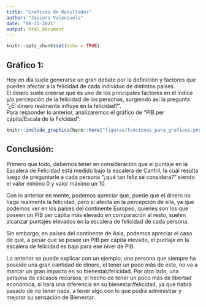```yaml
---
title: "Gráficos de Resultados"
author: "Javiera Valenzuela"
date: "08-11-2021"
output: html_document
---
```


```r
knitr::opts_chunk$set(echo = TRUE)
```

## Gráfico 1:

Hoy en día suele generarse un gran debate por la definición y factores que pueden afectar a la felicidad de cada individuo de distintos países.\
El dinero suele creerse que es uno de los principales factores en el índice y/o percepción de la felicidad de las personas, surgiendo así la pregunta "¿El dinero realmente influye en la felicidad?".\
Para responder lo anterior, analizaremos el gráfico de "PIB per cápita/Escala de la Felcidad":

```r

knitr::include_graphics(here::here("figuras/funciones_para_graficos.png"))
```

## Conclusión:

Primero que todo, debemos tener en consideración que el puntaje en la Escalera de Felicidad está medido bajo la escalera de Cantril, la cuál resulta luego de preguntarle a cada persona "¿qué tan feliz se considera?" siendo el valor mínimo 0 y valor máximo un 10.

Con lo anterior en mente, podemos apreciar que, puede que el dinero no haga realmente la felicidad, pero sí afecta en la percepción de ella, ya que podemos ver en los países del continente Europeo, quienes son los que poseen un PIB per cápita más elevado en comparación al resto, suelen alcanzar puntajes elevados en la escalera de felicidad de cada persona.

Sin embargo, en países del continente de Asia, podemos apreciar el caso de que, a pesar que se posee un PIB per cápita elevado, el puntaje en la escalera de felicidad es bajo para ese nivel de PIB.

Lo anterior se puede explicar con un ejemplo; una persona que siempre ha poseído una gran cantidad de dinero, el tener un poco más de este, no va a marcar un gran impacto en su bienestar/felicidad. Por otro lado, una persona de escasos recursos, el hecho de tener un poco más de libertad económica, sí hará una diferencia en su bienestar/felicidad, ya que habrá pasado de no tener nada, a tener algo con lo que podrá administrar y mejorar su sensación de Bienestar.
